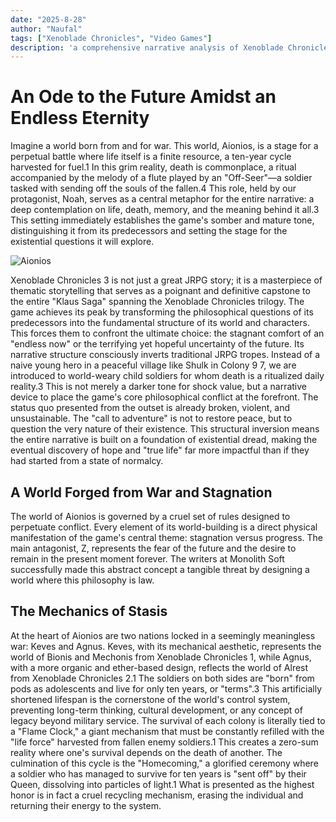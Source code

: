 ```yaml
---
date: "2025-8-28"
author: "Naufal"
tags: ["Xenoblade Chronicles", "Video Games"]
description: 'a comprehensive narrative analysis of Xenoblade Chronicles 3, positioning it as the culmination of the "Klaus Saga" trilogy. It explores how the game delves into existential themes of life, death, and the importance of moving forward amidst uncertainty.'
---
```


# An Ode to the Future Amidst an Endless Eternity

Imagine a world born from and for war. This world, Aionios, is a stage for a perpetual battle where life itself is a finite resource, a ten-year cycle harvested for fuel.1 In this grim reality, death is commonplace, a ritual accompanied by the melody of a flute played by an "Off-Seer"—a soldier tasked with sending off the souls of the fallen.4 This role, held by our protagonist, Noah, serves as a central metaphor for the entire narrative: a deep contemplation on life, death, memory, and the meaning behind it all.3 This setting immediately establishes the game's somber and mature tone, distinguishing it from its predecessors and setting the stage for the existential questions it will explore.

![Aionios](https://raw.githubusercontent.com/nfahrisalim/PersonalArchive/main/Blog/A-Narrative-Analysis-of-Xenoblade-Chronicles-3-as-the-Trilogy's-Pinnacle/Aionios.png)

Xenoblade Chronicles 3 is not just a great JRPG story; it is a masterpiece of thematic storytelling that serves as a poignant and definitive capstone to the entire "Klaus Saga" spanning the Xenoblade Chronicles trilogy. The game achieves its peak by transforming the philosophical questions of its predecessors into the fundamental structure of its world and characters. This forces them to confront the ultimate choice: the stagnant comfort of an "endless now" or the terrifying yet hopeful uncertainty of the future. Its narrative structure consciously inverts traditional JRPG tropes. Instead of a naive young hero in a peaceful village like Shulk in Colony 9 7, we are introduced to world-weary child soldiers for whom death is a ritualized daily reality.3 This is not merely a darker tone for shock value, but a narrative device to place the game's core philosophical conflict at the forefront. The status quo presented from the outset is already broken, violent, and unsustainable. The "call to adventure" is not to restore peace, but to question the very nature of their existence. This structural inversion means the entire narrative is built on a foundation of existential dread, making the eventual discovery of hope and "true life" far more impactful than if they had started from a state of normalcy.

## A World Forged from War and Stagnation

The world of Aionios is governed by a cruel set of rules designed to perpetuate conflict. Every element of its world-building is a direct physical manifestation of the game's central theme: stagnation versus progress. The main antagonist, Z, represents the fear of the future and the desire to remain in the present moment forever. The writers at Monolith Soft successfully made this abstract concept a tangible threat by designing a world where this philosophy is law.

## The Mechanics of Stasis
At the heart of Aionios are two nations locked in a seemingly meaningless war: Keves and Agnus. Keves, with its mechanical aesthetic, represents the world of Bionis and Mechonis from Xenoblade Chronicles 1, while Agnus, with a more organic and ether-based design, reflects the world of Alrest from Xenoblade Chronicles 2.1 The soldiers on both sides are "born" from pods as adolescents and live for only ten years, or "terms".3 This artificially shortened lifespan is the cornerstone of the world's control system, preventing long-term thinking, cultural development, or any concept of legacy beyond military service.
The survival of each colony is literally tied to a "Flame Clock," a giant mechanism that must be constantly refilled with the "life force" harvested from fallen enemy soldiers.1 This creates a zero-sum reality where one's survival depends on the death of another. The culmination of this cycle is the "Homecoming," a glorified ceremony where a soldier who has managed to survive for ten years is "sent off" by their Queen, dissolving into particles of light.1 What is presented as the highest honor is in fact a cruel recycling mechanism, erasing the individual and returning their energy to the system.



